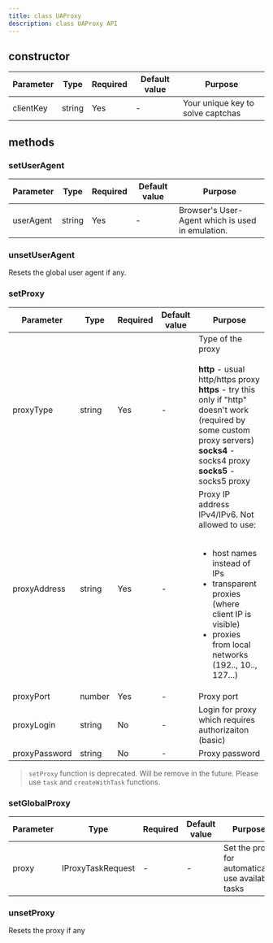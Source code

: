 ```yaml
---
title: class UAProxy
description: class UAProxy API
---
```


## constructor

| Parameter | Type   | Required | Default value | Purpose                           |
| --------- | ------ | -------- | ------------- | --------------------------------- |
| clientKey | string | Yes      | -             | Your unique key to solve captchas |

## methods

### setUserAgent

| Parameter | Type   | Required | Default value | Purpose                                          |
| --------- | ------ | -------- | ------------- | ------------------------------------------------ |
| userAgent | string | Yes      | -             | Browser's User-Agent which is used in emulation. |

### unsetUserAgent

Resets the global user agent if any.

### setProxy

| Parameter     | Type   | Required | Default value | Purpose                                                                                                                                                                                                                    |
| ------------- | ------ | -------- | ------------- | -------------------------------------------------------------------------------------------------------------------------------------------------------------------------------------------------------------------------- |
| proxyType     | string | Yes      | -             | Type of the proxy<br/><br/>**http** - usual http/https proxy<br/>**https** - try this only if "http" doesn't work (required by some custom proxy servers)<br/>**socks4** - socks4 proxy<br/>**socks5** - socks5 proxy<br/> |
| proxyAddress  | string | Yes      | -             | Proxy IP address IPv4/IPv6. Not allowed to use:<br/><br/><ul><li>host names instead of IPs</li><li>transparent proxies (where client IP is visible)</li><li>proxies from local networks (192.., 10.., 127...)</li></ul>    |
| proxyPort     | number | Yes      | -             | Proxy port                                                                                                                                                                                                                 |
| proxyLogin    | string | No       | -             | Login for proxy which requires authorizaiton (basic)                                                                                                                                                                       |
| proxyPassword | string | No       | -             | Proxy password                                                                                                                                                                                                             |

> `setProxy` function is deprecated. Will be remove in
> the future. Please use `task` and `createWithTask` functions.

### setGlobalProxy

| Parameter | Type              | Required | Default value | Purpose                                             |
| --------- | ----------------- | -------- | ------------- | --------------------------------------------------- |
| proxy     | IProxyTaskRequest | -        | -             | Set the proxy for automatically use available tasks |

### unsetProxy

Resets the proxy if any
